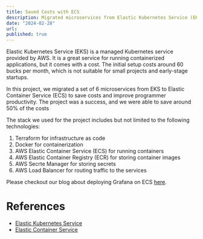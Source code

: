 ```yaml
---
title: Saved Costs with ECS
description: Migrated microservices from Elastic Kubernetes Service (EKS) to Elastic Container Service (ECS) to save costs and improve programmer productivity.
date: "2024-02-28"
url: 
published: true
---
```


Elastic Kubernetes Service (EKS) is a managed Kubernetes service provided by AWS. It is a 
great service for running containerized applications, but it comes with a cost. The initial
setup costs around 60 bucks per month, which is not suitable for small projects and 
early-stage startups. 

In this project, we migrated a set of 6 microservices from EKS to Elastic Container Service (ECS)
to save costs and improve programmer productivity. The project was a success, and we were 
able to save around 50% of the costs 

The stack we used for the project includes but not limited to the following technologies:
1. Terraform for infrastructure as code
2. Docker for containerization
3. AWS Elastic Container Service (ECS) for running containers
4. AWS Elastic Container Registry (ECR) for storing container images
6. AWS Secrte Manager for storing secrets
7. AWS Load Balancer for routing traffic to the services

Please checkout our blog about deploying Grafana on ECS [here](https://optiop.org/blog/content/visualize-postgres-data-using-grafana-ecs/).

# References
* [Elastic Kubernetes Service](https://aws.amazon.com/eks/)
* [Elastic Container Service](https://aws.amazon.com/ecs/)
